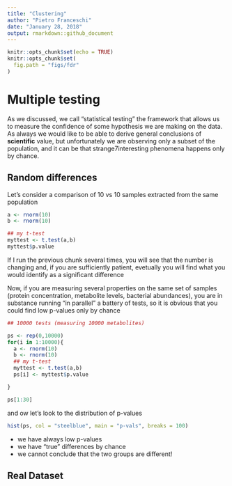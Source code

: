 ```yaml
---
title: "Clustering"
author: "Pietro Franceschi"
date: "January 28, 2018"
output: rmarkdown::github_document
---
```


```r
knitr::opts_chunk$set(echo = TRUE)
knitr::opts_chunk$set(
  fig.path = "figs/fdr"
)
```


# Multiple testing 
As we discussed, we call "statistical testing" the framework that allows us to measure the confidence of some hypothesis we are making on the data. As always we would like to be able to derive general conclusions of **scientific** value, but unfortunately we are observing only a subset of the population, and it can be that strange7interesting phenomena happens only by chance.

## Random differences
Let's consider a comparison of 10 vs 10 samples extracted from the same population

```r
a <- rnorm(10)
b <- rnorm(10)

## my t-test
myttest <- t.test(a,b)
myttest$p.value

```

If I run the previous chunk several times, you will see that the number is changing and, if you are sufficiently patient, evetually you will find what you would identify as a significant difference 

Now, if you are measuring several properties on the same set of samples (protein concentration, metabolite levels, bacterial abundances), you are in substance running "in parallel" a battery of tests, so it is obvious that you could find low p-values only by chance

```r
## 10000 tests (measuring 10000 metabolites)

ps <- rep(0,10000)
for(i in 1:10000){
  a <- rnorm(10)
  b <- rnorm(10)
  ## my t-test
  myttest <- t.test(a,b)
  ps[i] <- myttest$p.value

}

ps[1:30]
```

and ow let's look to the distribution of p-values

```r
hist(ps, col = "steelblue", main = "p-vals", breaks = 100)
```

* we have always low p-values
* we have "true" differences by chance 
* we cannot conclude that the two groups are different!


## Real Dataset

